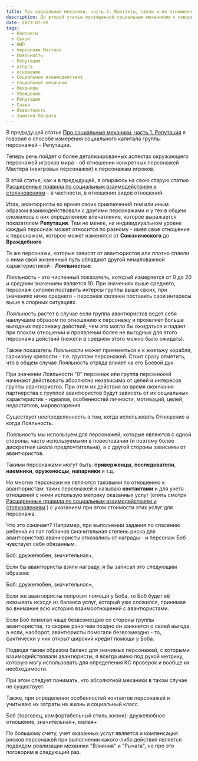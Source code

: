 ```yaml
---
title: Про социальные механики, часть 2. Контакты, связи и их отношение к персонажам
description: Во второй статье посвященной социальным механикам я говорю о взаимодействии с персонажами мастера и их различной классификации.
date: 2023-07-08
tags:
  - Контакты
  - Связи
  - НИП
  - персонажи Мастера
  - Лояльность
  - Репутация
  - услуга
  - отношение
  - Социальные взаимодействия
  - Социальные механики
  - Механики
  - Убеждение
  - Репутация
  - Слава
  - Известность
  - Заметки Паланта
---
```


В предыдущей статье [Про социальные механики, часть 1. Репутация](https://cyborgsandmages.com/posts/articles/about-social-mechanics) я говорил о способе измерения социального капитала группы персонажей - Репутации.

Теперь речь пойдет о более детализированных аспектах окружающего персонажей игроков мира - об отношении конкретных персонажей Мастера (неигровых персонажей) к персонажам игроков.

В этой статье, как и в предыдущей, я опираюсь на свою старую статью [Расширенные правила по социальным взаимодействиям и столкновениям](https://cyborgsandmages.com/posts/articles/social-encounters) - в частности, в отношении видов отношений.

Итак, авантюристы во время своих приключений тем или иным образом взаимодействовали с другими персонажами и у тех в общем сложилось о них определенное впечатление, которое выражается показателем **Репутация**. Тем не менее, на индивидиуальном уровне каждый персонаж может относится по разному - имея свое отношение к персонажам, которое может изменятся от **Союзнического** до **Враждебного**

Те же персонажи, которые зависят от авантюристов или плотно сплели с ними свой жизненный путь обладают другой немаловажной характеристикой - **Лояльностью**.

Лояльность - это численный показатель, который измеряется от 0 до 20 и средним значением является 10. При значениях выше среднего, персонаж склонен поставить интерсы группы выше своих, при значениях ниже среднего - персонаж склонен поставить свои интересы выше в спорных ситуациях.

Лояльность растет в случае если группа авантюристов ведет себя наилучшим образом по отношению к персонажу и проявляет больше выгодных персонажу действий, чем это могло бы ожидаться и падает при плохом отношении и проявлении более не выгодных для этого персонажа действий (нежели в среднем этого можно было ожидать).

Также показатель Лояльности может применяться и к экипажу корабля, гарнизону крепости - т.е. группам персонажей. Стоит сразу отметить, что в общем случае Лояльность отряда влияет на его Боевой дух.

При значении Лояльности "0" персонаж или группа персонажей начинают действовать абсолютно независимо от целей и интересов группы авантюристов. При этом их действия во время окончания партнерства с группой авантюристов будут зависеть от их социальных характеристик - идеалов, особенностей личности, мотиваций, целей, недостатков, мировоззрения.

Существует неопределенность в том, когда использовать Отношение а когда Лояльность.

Лояльность мы используем для персонажей, которые являются с одной стороны, часто используемыми в повестовании (и поэтому более дискретная шкала предпочтительна), а с другой стороны зависимы от авантюристов.

Такими персонажами могут быть: **приверженцы**, **последователи**, **наемники**, **оруженосцы**, **напарники** и т.д.

Но многие персонажи не являются таковыми по отношению к авантюристам: таких персонажей я называю **контактами** и для учета отношений с ними использую метрику оказанных услуг (опять смотри [Расширенные правила по социальным взаимодействиям и столкновениям](https://cyborgsandmages.com/posts/articles/social-encounters) ) с указанием при этом стоимости этих услуг для персонажа.

Что это означает? Например, при выполнении задания по спасению ребенка из лап гоблинов (значительная степень риска для авантюристов) аваниюристы отказались от награды - и персонаж Боб чувствует себя обязанным.

<Aside>Боб: дружелюбен, значительная+,</Aside>

Если бы авантюристы взяли награду, я бы записал это следующим образом:

<Aside>Боб: дружелюбен, значительная=,</Aside>

Если же авантюристы попросят помощи у Боба, то Боб будет её оказывать исходя из баланса услуг, который уже сложился, принимая во внимание всю историю взаимоотношений с авантюристами.

Если Боб помогал чаще безвозмездно со стороны группы авантюристов, то скорее рано чем поздно он заикнется о своей выгоде, а если, наоборот, авантюристы помогали безвозмездно - то, фактически у них открыт широкий кредит помощи у Боба.

Подводя таким образом баланс для значимых персонажей, с которыми взаимодействовали авантюристы, я всегда имею под рукой метрику, которую могу использовать для определения КС проверок и вообще их необходимости.

При этом следует понимать, что абсолютной механики в таком случае не существует.

Также, при определении особенностей контактов персонажей я учитываю их затраты на жизнь и социальный класс.

<Aside>Боб (торговец, комфортабельный стиль жизни): дружелюбное отношение, значительная+, малая+</Aside>

По большому счету, учет оказанных услуг является и компенсация рисков персонажей при выполнении какого-либо действия является подвидом реализации механики "Влияния" и "Рычага", но про это поговорим в следующий раз.
